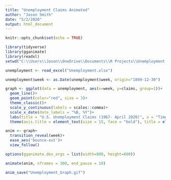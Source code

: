 ```yaml
---
title: "Unemployment Claims Animated"
author: "Jason Smith"
date: "5/2/2020"
output: html_document
---
```


```r
knitr::opts_chunk$set(echo = TRUE)
```

```r
library(tidyverse)
library(gganimate)
library(readxl)
setwd("C:\\Users\\Jason\\OneDrive\\Documents\\R Projects\\Unemployment graph meme")

unemployment <- read_excel("Unemployment.xlsx")

unemployment$week <- as.Date(unemployment$week, origin="1899-12-30")
```

```r
graph <- ggplot(data = unemployment, aes(x=week, y=claims, group=1))+
  geom_line()+
  geom_point(color="red", size = 3)+
  theme_classic()+
  scale_y_continuous(labels = scales::comma)+
  scale_x_date(date_labels = "%B, %Y")+
  labs(title = "U.S. Unemployment Claims (1967- April 2020)", x = "Time", y = "Claims")+
  theme(axis.title = element_text(size = 15, face = "bold"), title = element_text(size=20, face = 'bold'))
```

```r
anim <- graph+
  transition_reveal(week)+
  ease_aes('bounce-out')+
  view_follow()

options(gganimate.dev_args = list(width=800, height=600))

animate(anim, nframes = 300, end_pause = 10)

anim_save("Unemployment_Graph.gif")
```


